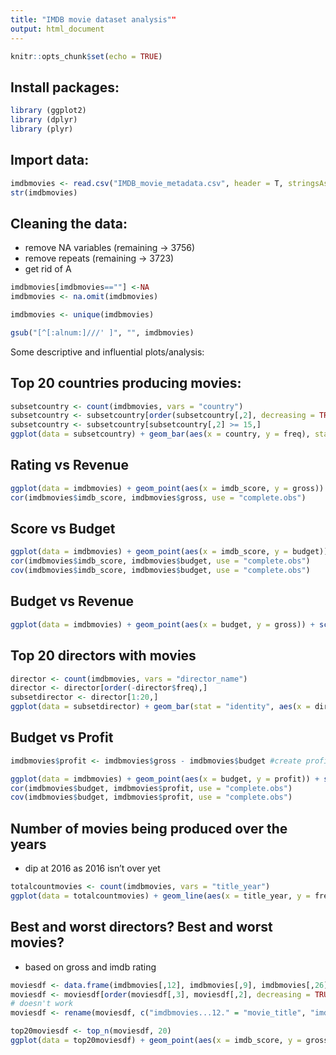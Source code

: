 ```yaml
---
title: "IMDB movie dataset analysis""
output: html_document
---
```


```r
knitr::opts_chunk$set(echo = TRUE)
```

## Install packages:

```r

library (ggplot2)
library (dplyr)
library (plyr)

```

## Import data:

```r

imdbmovies <- read.csv("IMDB_movie_metadata.csv", header = T, stringsAsFactors = F)
str(imdbmovies)

```

## Cleaning the data:
- remove NA variables (remaining -> 3756)
- remove repeats (remaining -> 3723)
- get rid of A

```r
imdbmovies[imdbmovies==""] <-NA
imdbmovies <- na.omit(imdbmovies)

imdbmovies <- unique(imdbmovies)

gsub("[^[:alnum:]///' ]", "", imdbmovies)
```

Some descriptive and influential plots/analysis:

## Top 20 countries producing movies:
```r

subsetcountry <- count(imdbmovies, vars = "country") 
subsetcountry <- subsetcountry[order(subsetcountry[,2], decreasing = TRUE),] 
subsetcountry <- subsetcountry[subsetcountry[,2] >= 15,]
ggplot(data = subsetcountry) + geom_bar(aes(x = country, y = freq), stat="identity")

```


## Rating vs Revenue

```r
ggplot(data = imdbmovies) + geom_point(aes(x = imdb_score, y = gross))
cor(imdbmovies$imdb_score, imdbmovies$gross, use = "complete.obs")
```

## Score vs Budget

```r

ggplot(data = imdbmovies) + geom_point(aes(x = imdb_score, y = budget)) + scale_y_continuous(limits = c(0, 500000000))
cor(imdbmovies$imdb_score, imdbmovies$budget, use = "complete.obs") 
cov(imdbmovies$imdb_score, imdbmovies$budget, use = "complete.obs") 

```

## Budget vs Revenue

```r
ggplot(data = imdbmovies) + geom_point(aes(x = budget, y = gross)) + scale_x_continuous(limits = c(0,250000000))


```

## Top 20 directors with movies

```r
director <- count(imdbmovies, vars = "director_name") 
director <- director[order(-director$freq),]
subsetdirector <- director[1:20,]
ggplot(data = subsetdirector) + geom_bar(stat = "identity", aes(x = director_name, y = freq)) + theme(axis.text.x = element_text(angle = 90, hjust = 1))

```

## Budget vs Profit

```r
imdbmovies$profit <- imdbmovies$gross - imdbmovies$budget #create profit column

ggplot(data = imdbmovies) + geom_point(aes(x = budget, y = profit)) + scale_x_continuous(limits = c(0,250000000)) + scale_y_continuous(limits = c(0, 100000000))
cor(imdbmovies$budget, imdbmovies$profit, use = "complete.obs") 
cov(imdbmovies$budget, imdbmovies$profit, use = "complete.obs") 


```

## Number of movies being produced over the years
- dip at 2016 as 2016 isn't over yet 
```r

totalcountmovies <- count(imdbmovies, vars = "title_year")
ggplot(data = totalcountmovies) + geom_line(aes(x = title_year, y = freq), stat="identity", na.rm = TRUE)

```

## Best and worst directors? Best and worst movies?
- based on gross and imdb rating

```r

moviesdf <- data.frame(imdbmovies[,12], imdbmovies[,9], imdbmovies[,26], stringsAsFactors = FALSE)
moviesdf <- moviesdf[order(moviesdf[,3], moviesdf[,2], decreasing = TRUE),]
# doesn't work
moviesdf <- rename(moviesdf, c("imdbmovies...12." = "movie_title", "imdbmovies...9." = "gross", "imdbmovies...26." = "imdb_score"))

top20moviesdf <- top_n(moviesdf, 20)
ggplot(data = top20moviesdf) + geom_point(aes(x = imdb_score, y = gross)) + geom_text(aes(x = imdb_score, y = gross, label= movie_title), size=3, hjust=0, vjust=1) + xlab("imdb_score") + ylab("gross") + ggtitle("Top 20 movies based on imdb score and gross")

```
